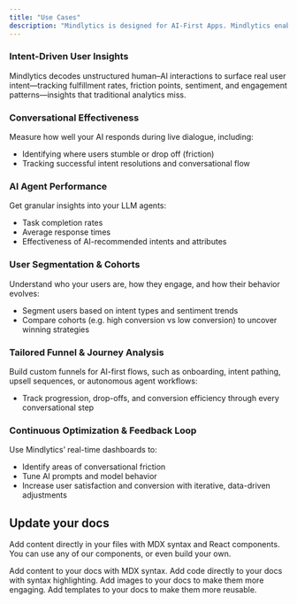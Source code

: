 ```yaml
---
title: "Use Cases"
description: "Mindlytics is designed for AI-First Apps. Mindlytics enable insights about how users , LLM-powered chatbots and virtual assistants, Autonomous agents and task-focused AI apps, AI-driven customer support, sales agents, and personalization engines, gather insights"
---
```


### **Intent-Driven User Insights**

Mindlytics decodes unstructured human–AI interactions to surface real user intent—tracking fulfillment rates, friction points, sentiment, and engagement patterns—insights that traditional analytics miss.

### **Conversational Effectiveness**

Measure how well your AI responds during live dialogue, including:

- Identifying where users stumble or drop off (friction)
- Tracking successful intent resolutions and conversational flow

### **AI Agent Performance**

Get granular insights into your LLM agents:

- Task completion rates
- Average response times
- Effectiveness of AI-recommended intents and attributes

### **User Segmentation & Cohorts**

Understand who your users are, how they engage, and how their behavior evolves:

- Segment users based on intent types and sentiment trends
- Compare cohorts (e.g. high conversion vs low conversion) to uncover winning strategies

### **Tailored Funnel & Journey Analysis**

Build custom funnels for AI-first flows, such as onboarding, intent pathing, upsell sequences, or autonomous agent workflows:

- Track progression, drop-offs, and conversion efficiency through every conversational step

### **Continuous Optimization & Feedback Loop**

Use Mindlytics’ real-time dashboards to:

- Identify areas of conversational friction
- Tune AI prompts and model behavior
- Increase user satisfaction and conversion with iterative, data-driven adjustments

## Update your docs

Add content directly in your files with MDX syntax and React components. You can use any of our components, or even build your own.

<CardGroup cols={2}>
  <Card title="Add Content With MDX" icon="file" href="/essentials/markdown">
    Add content to your docs with MDX syntax.
  </Card>
  <Card title="Add Code Blocks" icon="square-code" href="/essentials/code">
    Add code directly to your docs with syntax highlighting.
  </Card>
  <Card title="Add Images" icon="image" href="/essentials/images">
    Add images to your docs to make them more engaging.
  </Card>
  <Card title="Add Custom Components" icon="puzzle-piece" href="/essentials/reusable-snippets">
    Add templates to your docs to make them more reusable.
  </Card>
</CardGroup>